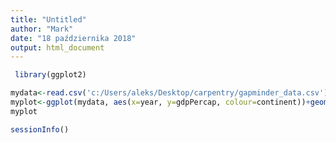 ```yaml
---
title: "Untitled"
author: "Mark"
date: "18 października 2018"
output: html_document
---
```


```r
 library(ggplot2)
```


```r
mydata<-read.csv('c:/Users/aleks/Desktop/carpentry/gapminder_data.csv')
myplot<-ggplot(mydata, aes(x=year, y=gdpPercap, colour=continent))+geom_point()
myplot
```

```r
sessionInfo()
```

